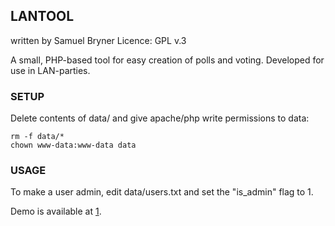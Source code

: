 == LANTOOL ==

written by Samuel Bryner
Licence: GPL v.3

A small, PHP-based tool for easy creation of polls and voting. Developed
for use in LAN-parties.

=== SETUP ===

Delete contents of data/ and give apache/php write permissions to data:

 rm -f data/*
 chown www-data:www-data data




=== USAGE ===

To make a user admin, edit data/users.txt and set the "is_admin" flag to 1.

Demo is available at [http://klamath.ch/~samuel/lantool].
